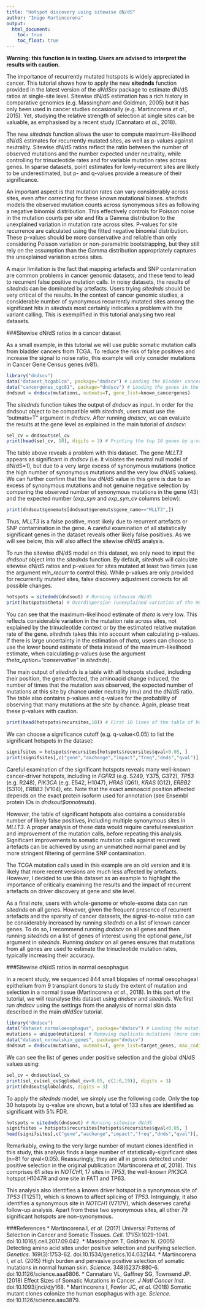 ```yaml
---
title: "Hotspot discovery using sitewise dN/dS"
author: "Inigo Martincorena"
output: 
  html_document:
    toc: true
    toc_float: true
---
```


**Warning: this function is in testing. Users are advised to interpret the results with caution.**

The importance of recurrently mutated hotspots is widely appreciated in cancer. This tutorial shows how to apply the new **sitednds** function provided in the latest version of the *dNdScv* package to estimate dN/dS ratios at single-site level. Sitewise dN/dS estimation has a rich history in comparative genomics (e.g. Massingham and Goldman, 2005) but it has only been used in cancer studies occasionally (e.g. Martincorena *et al.*, 2015). Yet, studying the relative strength of selection at single sites can be valuable, as emphasised by a recent study (Cannataro *et al.*, 2018).

The new *sitednds* function allows the user to compute maximum-likelihood dN/dS estimates for recurrently mutated sites, as well as p-values against neutrality. Sitewise dN/dS ratios reflect the ratio between the number of observed mutations and the number expected under neutrality, while controlling for trinucleotide rates and for variable mutation rates across genes. In sparse datasets, point estimates for lowly-recurrent sites are likely to be underestimated, but p- and q-values provide a measure of their significance.

An important aspect is that mutation rates can vary considerably across sites, even after correcting for these known mutational biases. *sitednds* models the observed mutation counts across synonymous sites as following a negative binomial distribution. This effectively controls for Poisson noise in the mutation counts per site and fits a Gamma distribution to the unexplained variation in mutation rate across sites. P-values for site recurrence are calculated using the fitted negative binomial distribution. These p-values should be more conservative and reliable than only considering Poisson variation or non-parametric bootstrapping, but they still rely on the assumption than the Gamma distribution appropriately captures the unexplained variation across sites.

A major limitation is the fact that mapping artefacts and SNP contamination are common problems in cancer genomic datasets, and these tend to lead to recurrent false positive mutation calls. In noisy datasets, the results of *sitednds* can be dominated by artefacts. Users trying *sitednds* should be very critical of the results. In the context of cancer genomic studies, a considerable number of synonymous recurrently mutated sites among the significant hits in *sitednds* most certainly indicates a problem with the variant calling. This is exemplified in this tutorial analysing two real datasets.

###Sitewise dN/dS ratios in a cancer dataset

As a small example, in this tutorial we will use public somatic mutation calls from bladder cancers from TCGA. To reduce the risk of false positives and increase the signal to noise ratio, this example will only consider mutations in Cancer Gene Census genes (v81).

```r
library("dndscv")
data("dataset_tcgablca", package="dndscv") # Loading the bladder cancer data
data("cancergenes_cgc81", package="dndscv") # Loading the genes in the Cancer Gene Census (v81)
dndsout = dndscv(mutations, outmats=T, gene_list=known_cancergenes)
```

The *sitednds* function takes the output of *dndscv* as input. In order for the dndsout object to be compatible with *sitednds*, users must use the "outmats=T" argument in *dndscv*. After running *dndscv*, we can evaluate the results at the gene level as explained in the main tutorial of *dndscv*:

```r
sel_cv = dndsout$sel_cv
print(head(sel_cv, 10), digits = 3) # Printing the top 10 genes by q-value
```

The table above reveals a problem with this dataset. The gene *MLLT3* appears as significant in *dndscv* (i.e. it violates the neutral null model of dN/dS=1), but due to a very large excess of synonymous mutations (notice the high number of synonymous mutations and the very low dN/dS values). We can further confirm that the low dN/dS value in this gene is due to an excess of synonymous mutations and not genuine negative selection by comparing the observed number of synonymous mutations in the gene (43) and the expected number (*exp_syn* and *exp_syn_cv* columns below):

```r
print(dndsout$genemuts[dndsout$genemuts$gene_name=="MLLT3",])
```

Thus, *MLLT3* is a false positive, most likely due to recurrent artefacts or SNP contamination in the gene. A careful examination of all statistically significant genes in the dataset reveals other likely false positives. As we will see below, this will also affect the sitewise dN/dS analysis.

To run the sitewise dN/dS model on this dataset, we only need to input the *dndsout* object into the *sitednds* function. By default, *sitednds* will calculate sitewise dN/dS ratios and p-values for sites mutated at least two times (use the argument *min_recurr* to control this). While p-values are only provided for recurrently mutated sites, false discovery adjustment corrects for all possible changes.

```r
hotspots = sitednds(dndsout) # Running sitewise dN/dS
print(hotspots$theta) # Overdispersion (unexplained variation of the mutation rate across sites)
```

You can see that the maximum-likelihood estimate of *theta* is very low. This reflects considerable variation in the mutation rate across sites, not explained by the trinucleotide context or by the estimated relative mutation rate of the gene. *sitednds* takes this into account when calculating p-values. If there is large uncertainty in the estimation of *theta*, users can choose to use the lower bound estimate of theta instead of the maximum-likelihood estimate, when calculating p-values (use the argument *theta_option="conservative"* in *sitednds*).

The main output of *sitednds* is a table with all hotspots studied, including their position, the gene affected, the aminoacid change induced, the number of times that the mutation was observed, the expected number of mutations at this site by chance under neutrality (mu) and the dN/dS ratio. The table also contains p-values and q-values for the probability of observing that many mutations at the site by chance. Again, please treat these p-values with caution.

```r
print(head(hotspots$recursites,10)) # First 10 lines of the table of hotspots
```

We can choose a significance cutoff (e.g. q-value<0.05) to list the significant hotspots in the dataset:

```r
signifsites = hotspots$recursites[hotspots$recursites$qval<0.05, ]
print(signifsites[,c("gene","aachange","impact","freq","dnds","qval")], digits=5)
```

Careful examination of the significant hotspots reveals many well-known cancer-driver hotspots, including in *FGFR3* (e.g. S249, Y375, G372), *TP53* (e.g. R248), *PIK3CA* (e.g. E542, H1047), *HRAS* (Q61), *KRAS* (G12), *ERBB2* (S310), *ERBB3* (V104), etc. Note that the exact aminoacid position affected depends on the exact protein isoform used for annotation (see Ensembl protein IDs in *dndsout$annotmuts*).

However, the table of significant hotspots also contains a considerable number of likely false positives, including multiple synonymous sites in *MLLT3*. A proper analysis of these data would require careful reevaluation and improvement of the mutation calls, before repeating this analysis. Significant improvements to somatic mutation calls against recurrent artefacts can be achieved by using an unmatched normal panel and by more stringent filtering of germline SNP contamination. 

The TCGA mutation calls used in this example are an old version and it is likely that more recent versions are much less affected by artefacts. However, I decided to use this dataset as an example to highlight the importance of critically examining the results and the impact of recurrent artefacts on driver discovery at gene and site level.

As a final note, users with whole-genome or whole-exome data can run *sitednds* on all genes. However, given the frequent presence of recurrent artefacts and the sparsity of cancer datasets, the signal-to-noise ratio can be considerably increased by running *sitednds* on a list of known cancer genes. To do so, I recommend running *dndscv* on all genes and then running *sitednds* on a list of genes of interest using the optional *gene_list* argument in *sitednds*. Running *dndscv* on all genes ensures that mutations from all genes are used to estimate the trinucleotide mutation rates, typically increasing their accuracy.


###Sitewise dN/dS ratios in normal oesophagus

In a recent study, we sequenced 844 small biopsies of normal oesophageal epithelium from 9 transplant donors to study the extent of mutation and selection in a normal tissue (Martincorena *et al*., 2018). In this part of the tutorial, we will reanalyse this dataset using *dndscv* and *sitednds*. We first run *dndscv* using the settings from the analysis of normal skin data described in the main *dNdScv* tutorial.

```r
library("dndscv")
data("dataset_normaloesophagus", package="dndscv") # Loading the mutations in normal oesophagus
mutations = unique(mutations) # Removing duplicate mutations (more conservative)
data("dataset_normalskin_genes", package="dndscv")
dndsout = dndscv(mutations, outmats=T, gene_list=target_genes, max_coding_muts_per_sample=Inf, max_muts_per_gene_per_sample=Inf) # outmats=T is required to run sitednds
```

We can see the list of genes under positive selection and the global dN/dS values using:

```r
sel_cv = dndsout$sel_cv
print(sel_cv[sel_cv$qglobal_cv<0.05, c(1:6,19)], digits = 3)
print(dndsout$globaldnds, digits = 3)
```

To apply the *sitednds* model, we simply use the following code. Only the top 30 hotspots by q-value are shown, but a total of 133 sites are identified as significant with 5% FDR.

```r
hotspots = sitednds(dndsout) # Running sitewise dN/dS
signifsites = hotspots$recursites[hotspots$recursites$qval<0.05, ]
head(signifsites[,c("gene","aachange","impact","freq","dnds","qval")], 30)
```

Remarkably, owing to the very large number of mutant clones identified in this study, this analysis finds a large number of statistically-significant sites (n=81 for qval<0.05). Reassuringly, they are all in genes detected under positive selection in the original publication (Martincorena *et al*, 2018). This comprises 61 sites in *NOTCH1*, 17 sites in *TP53*, the well-known *PIK3CA* hotspot H1047R and one site in FAT1 and TP63.

This analysis also identifies a known driver hotspot in a synonymous site of *TP53* (T125T), which is known to affect splicing of *TP53*. Intriguingly, it also identifies a synonymous site in *NOTCH1* (V717V), which deserves careful follow-up analysis. Apart from these two synonymous sites, all other 79 significant hotspots are non-synonymous.


###References
* Martincorena I, *et al*. (2017) Universal Patterns of Selection in Cancer and Somatic Tissues. *Cell*. 171(5):1029-1041. doi:10.1016/j.cell.2017.09.042.
* Massingham T, Goldman N. (2005) Detecting amino acid sites under positive selection and purifying selection. *Genetics*. 169(3):1753-62. doi:10.1534/genetics.104.032144.
* Martincorena I, *et al*. (2015) High burden and pervasive positive selection of somatic mutations in normal human skin. *Science*. 348(6237):880-6. doi:10.1126/science.aaa6806.
* Cannataro VL, Gaffney SG, Townsend JP. (2018) Effect Sizes of Somatic Mutations in Cancer. *J Natl Cancer Inst*. doi:10.1093/jnci/djy168.
* Martincorena I, Fowler JC, *et al*. (2018) Somatic mutant clones colonize the human esophagus with age. *Science*. doi:10.1126/science.aau3879.
